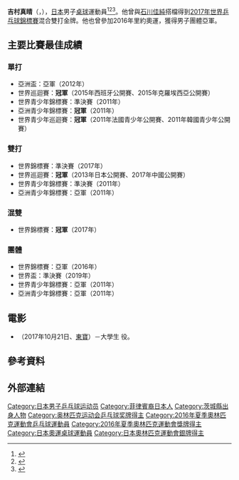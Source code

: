{{noteTA|G1=Table Tennis}}
{{Infobox 乒乓球
| playername = 吉村真晴
| image = Yoshimura Maharu WTTC2016 1.jpeg
| fullname = 
| nationality = {{JPN}}
| residence =
| playingstyle =
| equipment =
| hrank = 15（2016年5月）
| club = 名古屋大發
| birthdate = {{birth date and age|1993|8|3}}
| birthplace = {{JPN}}[[茨城縣|茨城縣]][[那珂郡|那珂郡]][[東海村_(那珂郡)|東海村]]
| deathdate =
| deathplace =
| height = 
| weight = 
| medaltemplates =
{{MedalCountry|{{JPN}}}}
{{MedalSport|男子[[乒乓球|乒乓球]]}}
{{MedalCompetition|[[奧林匹克運動會|奧林匹克運動會]]}}
{{MedalSilver|[[2016年夏季奧林匹克運動會|2016年 里約熱內盧]]|[[2016年夏季奧林匹克運動會桌球比賽|男子團體]]}}
{{MedalCompetition|[[世界乒乓球錦標賽|世界乒乓球錦標賽]]}}
{{MedalGold|[[2017年世界乒乓球錦標賽|2017年 杜塞道夫]]|混合雙打}}
{{MedalSilver|[[2015年世界乒乓球錦標賽|2015年 蘇州]]|混合雙打}}
{{MedalSilver|[[2016年世界乒乓球團體錦標賽|2016年 吉隆坡]]|男子團體}}
{{MedalSilver|[[2019年世界乒乓球錦標賽|2019年 布達佩斯]]|混合雙打}}
{{MedalBronze|[[2012年世界乒乓球團體錦標賽|2012年 多特蒙德]]|男子團體}}
{{MedalBronze|[[2017年世界乒乓球錦標賽|2017年 杜塞道夫]]|男子雙打}}
{{MedalCompetition|[[世界杯乒乓球賽|世界杯乒乓球賽]]}}
{{MedalBronze|2019年 東京| 男子團體}}
{{MedalCompetition|[[亞洲乒乓球錦標賽|亞洲乒乓球錦標賽]]}}
{{MedalSilver|[[2015年亞洲乒乓球錦標賽|2015年 芭達亞]]|男子團體}}
{{MedalBronze|[[2015年亞洲乒乓球錦標賽|2015年 芭達亞]]|男子雙打}}
{{MedalBronze|[[2017年亞洲乒乓球錦標賽|2017年 無錫]]|男子雙打}}
{{MedalBronze|[[2017年亞洲乒乓球錦標賽|2017年 無錫]]|男子團體}}
{{MedalBronze|[[2019年亞洲乒乓球錦標賽|2019年 日惹]]|男子雙打}}
{{MedalBronze|[[2019年亞洲乒乓球錦標賽|2019年 日惹]]|男子團體}}
{{MedalCompetition|[[亞洲盃乒乓球錦標賽|亞洲盃乒乓球錦標賽]]}}
{{MedalSilver|[[2012年亞洲盃乒乓球錦標賽|2012年 廣州]]|男子單打}}
{{MedalCompetition|[[世界大學運動會|世界大學運動會]]}}
{{MedalSilver|[[2013年夏季世界大學運動會|2013年 喀山]]|[[2013年夏季世界大學運動會桌球比賽|男子團體]]}}
{{MedalCompetition|[[世界青少年乒乓球錦標賽|世界青少年乒乓球錦標賽]]}}
{{MedalSilver|[[2011年世界青少年乒乓球錦標賽|2011年 麥納瑪]]|男子團體}}
{{MedalBronze|[[2011年世界青少年乒乓球錦標賽|2011年 麥納瑪]]|男子單打}}
{{MedalBronze|[[2011年世界青少年乒乓球錦標賽|2011年 麥納瑪]]|男子雙打}}
{{MedalCompetition|[[亞洲青少年乒乓球錦標賽|亞洲青少年乒乓球錦標賽]]}}
{{MedalGold|[[2011年亞洲青少年乒乓球錦標賽|2011年 新德里]]|男子單打}}
{{MedalSilver|[[2011年亞洲青少年乒乓球錦標賽|2011年 新德里]]|男子雙打}}
{{MedalSilver|[[2011年亞洲青少年乒乓球錦標賽|2011年 新德里]]|男子團體}}
}}
{{世大運獎牌記錄
|項目=桌球
|a1=2013
|b1=2
|c1=男子團體
}}
{{japanese|japanese=吉村 真晴|kana=よしむら まはる|romaji=Yoshimura Maharu}}
'''吉村真晴'''（{{jpn|j=吉村 真晴|hg=よしむら まはる|rm=Yoshimura Maharu}}，{{bd|1993年|8月3日||}}），[[日本|日本]]男子[[乒乓球|桌球]]運動員<ref>{{cite web|url=http://www.ittf.com/ittf_stats/stats_per_player.asp?player_id=117113|title=Stats Records - ITTF Statistics}}{{dead link|date=2017年12月 |bot=InternetArchiveBot |fix-attempted=yes }}</ref><ref>{{cite web|url=http://www.ittf.com/ittf_ranking/world_ranking_per_name.asp?Siniors=1&Player_ID=117113|title=World ranking Record for YOSHIMURA Maharu (JPN)|deadurl=yes|archiveurl=https://web.archive.org/web/20151224060946/http://www.ittf.com/ittf_ranking/world_ranking_per_name.asp?Player_ID=117113&Siniors=1|archivedate=2015-12-24|accessdate=2015-05-02}}</ref><ref>{{cite web|url=http://www.ittfranking.com/cgi-bin/ttplayer.cgi?number=117113&lang=0&format=detailed|title=YOSHIMURA Maharu (JPN) - ITTF Rankings|access-date=2015-05-02|archive-date=2013-04-12|archive-url=https://web.archive.org/web/20130412143236/http://www.ittfranking.com/cgi-bin/ttplayer.cgi?number=117113&lang=0&format=detailed|dead-url=no}}</ref>。他曾與[[石川佳純|石川佳純]]搭檔得到[[2017年世界乒乓球錦標賽|2017年世界乒乓球錦標賽]]混合雙打金牌。他也曾參加2016年里約奧運，獲得男子團體亞軍。

== 主要比賽最佳成績 ==
=== 單打 ===
* 亞洲盃：亞軍（2012年）
* 世界巡迴賽：'''冠軍'''（2015年西班牙公開賽、2015年克羅埃西亞公開賽）
* 世界青少年錦標賽：準決賽（2011年）
* 亞洲青少年錦標賽：'''冠軍'''（2011年）
* 世界青少年巡迴賽：'''冠軍'''（2011年法國青少年公開賽、2011年韓國青少年公開賽）

=== 雙打 ===
* 世界錦標賽：準決賽（2017年）
* 世界巡迴賽：'''冠軍'''（2013年日本公開賽、2017年中國公開賽）
* 世界青少年錦標賽：準決賽（2011年）
* 亞洲青少年錦標賽：亞軍（2011年）

=== 混雙 ===
* 世界錦標賽：'''冠軍'''（2017年）

=== 團體 ===
* 世界錦標賽：亞軍（2016年）
* 世界盃：準決賽（2019年）
* 世界青少年錦標賽：亞軍（2011年）
* 亞洲青少年錦標賽：亞軍（2011年）

== 電影 ==
*{{link-ja|兵乓少女大逆襲|ミックス。}}（2017年10月21日、[[東寶|東寶]]）－大學生 役。

== 參考資料 ==
{{Reflist}}

== 外部連結 ==
{{世界乒乓球錦標賽混合雙打冠軍}}
{{日本乒乓球}}

{{Authority control}}
{{DEFAULTSORT:Yoshimura, Maharu}}
[[Category:日本男子乒乓球运动员|Category:日本男子乒乓球运动员]]
[[Category:菲律賓裔日本人|Category:菲律賓裔日本人]]
[[Category:茨城縣出身人物|Category:茨城縣出身人物]]
[[Category:奥林匹克运动会乒乓球奖牌得主|Category:奥林匹克运动会乒乓球奖牌得主]]
[[Category:2016年夏季奧林匹克運動會乒乓球運動員|Category:2016年夏季奧林匹克運動會乒乓球運動員]]
[[Category:2016年夏季奧林匹克運動會獎牌得主|Category:2016年夏季奧林匹克運動會獎牌得主]]
[[Category:日本奧運桌球運動員|Category:日本奧運桌球運動員]]
[[Category:日本奧林匹克運動會銀牌得主|Category:日本奧林匹克運動會銀牌得主]]